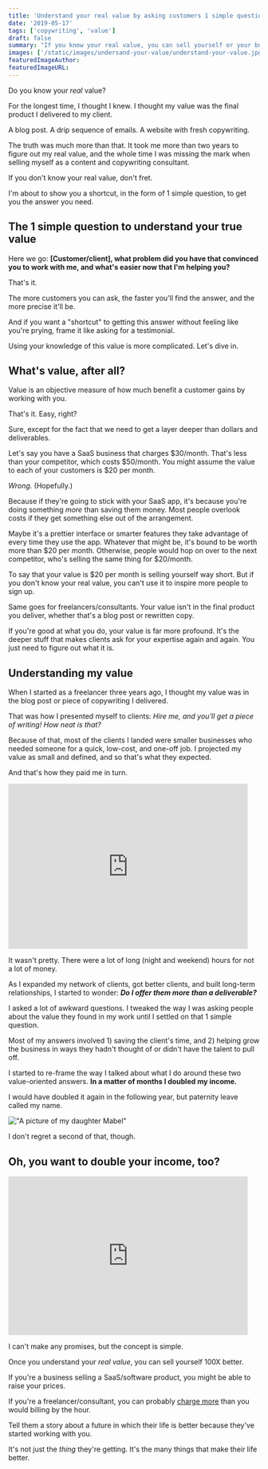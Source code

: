 ```yaml
---
title: 'Understand your real value by asking customers 1 simple question'
date: '2019-05-17'
tags: ['copywriting', 'value']
draft: false
summary: "If you know your real value, you can sell yourself or your business 100X better. And discovering it is much easier than you'd think."
images: ['/static/images/undersand-your-value/understand-your-value.jpg']
featuredImageAuthor:
featuredImageURL:
---
```


<Statement color="sea">Do you know your _real_ value?</Statement>

For the longest time, I thought I knew. I thought my value was the final product I delivered to my client.

A blog post. A drip sequence of emails. A website with fresh copywriting.

The truth was much more than that. It took me more than two years to figure out my real value, and the whole time I was missing the mark when selling myself as a content and copywriting consultant.

If you don't know your real value, don't fret.

I'm about to show you a shortcut, in the form of 1 simple question, to get you the answer you need.

## The 1 simple question to understand your true value

Here we go: **[Customer/client], what problem did you have that convinced you to work with me, and what's easier now that I'm helping you?**

That's it.

The more customers you can ask, the faster you'll find the answer, and the more precise it'll be.

And if you want a "shortcut" to getting this answer without feeling like you're prying, frame it like asking for a testimonial.

Using your knowledge of this value is more complicated. Let's dive in.

## What's value, after all?

Value is an objective measure of how much benefit a customer gains by working with you.

That's it. Easy, right?

Sure, except for the fact that we need to get a layer deeper than dollars and deliverables.

Let's say you have a SaaS business that charges $30/month. That's less than your competitor, which costs $50/month. You might assume the value to each of your customers is $20 per month.

_Wrong._ (Hopefully.)

Because if they're going to stick with your SaaS app, it's because you're doing something _more_ than saving them money. Most people overlook costs if they get something else out of the arrangement.

Maybe it's a prettier interface or smarter features they take advantage of every time they use the app. Whatever that might be, it's bound to be worth more than $20 per month. Otherwise, people would hop on over to the next competitor, who's selling the same thing for $20/month.

To say that your value is $20 per month is selling yourself way short. But if you don't know your real value, you can't use it to inspire more people to sign up.

Same goes for freelancers/consultants. Your value isn't in the final product you deliver, whether that's a blog post or rewritten copy.

If you're good at what you do, your value is far more profound. It's the deeper stuff that makes clients ask for your expertise again and again. You just need to figure out what it is.

## Understanding my value

When I started as a freelancer three years ago, I thought my value was in the blog post or piece of copywriting I delivered.

That was how I presented myself to clients: _Hire me, and you'll get a piece of writing! How neat is that?_

Because of that, most of the clients I landed were smaller businesses who needed someone for a quick, low-cost, and one-off job. I projected my value as small and defined, and so that's what they expected.

And that's how they paid me in turn.

<iframe
  src="https://giphy.com/embed/2SBvv58qaLptK"
  width="480"
  height="331"
  frameBorder="0"
  className="giphy-embed"
  allowFullScreen
></iframe>

It wasn't pretty. There were a lot of long (night and weekend) hours for not a lot of money.

As I expanded my network of clients, got better clients, and built long-term relationships, I started to wonder: **_Do I offer them more than a deliverable?_**

I asked a lot of awkward questions. I tweaked the way I was asking people about the value they found in my work until I settled on that 1 simple question.

Most of my answers involved 1) saving the client's time, and 2) helping grow the business in ways they hadn't thought of or didn't have the talent to pull off.

I started to re-frame the way I talked about what I do around these two value-oriented answers. **In a matter of months I doubled my income.**

I would have doubled it again in the following year, but paternity leave called my name.

!["A picture of my daughter Mabel"](/static/images/understand-your-value/mabel.jpg)

I don't regret a second of that, though.

## Oh, you want to double your income, too?

<iframe
  src="https://giphy.com/embed/HjPbLbmep2aJO"
  width="480"
  height="318"
  frameBorder="0"
  className="giphy-embed"
  allowFullScreen
></iframe>

I can't make any promises, but the concept is simple.

Once you understand your _real value_, you can sell yourself 100X better.

If you're a business selling a SaaS/software product, you might be able to raise your prices.

If you're a freelancer/consultant, you can probably [charge more](https://doubleyourfreelancing.com/justifying-higher-rates-with-value-based-pricing/) than you would billing by the hour.

<Statement color="sea">Tell them a story about a future in which their life is better because they've started working with you.</Statement>

It's not just the _thing_ they're getting. It's the many things that make their life better.
